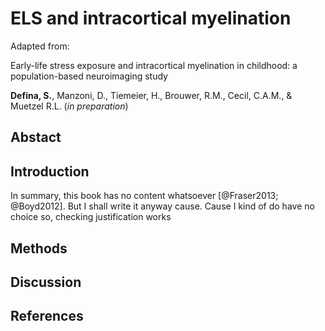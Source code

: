 
# ELS and intracortical myelination {#sec-chapter4}

Adapted from:

::: {.manuscript-title}
Early-life stress exposure and intracortical myelination in childhood: a population-based neuroimaging study
:::

::: {.manuscript-authors} 
**Defina, S.**, Manzoni, D., Tiemeier, H., Brouwer, R.M., Cecil, C.A.M., & Muetzel R.L. (*in preparation*)
:::

## Abstact {.unnumbered}

## Introduction

In summary, this book has no content whatsoever [@Fraser2013; @Boyd2012]. But I shall write it anyway cause. Cause I kind of do have no choice so, checking justification works

## Methods

## Discussion

## References {.unnumbered}